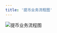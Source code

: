 ```yaml
---
title: '提币业务流程图'
---
```


<div style={{ textAlign: "center" }}>
  <img
    src="/logo/提币业务流程图_cn.png"
    alt="提币业务流程图"
    style={{ width: "100%", maxWidth: "600px", height: "600px" }}
  />
</div>